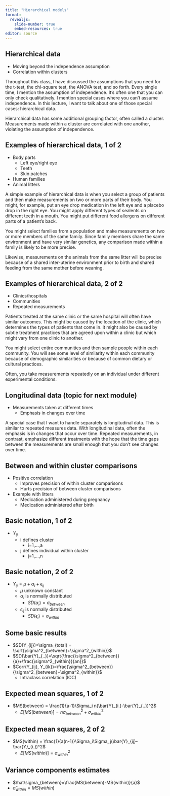 ```yaml
---
title: "Hierarchical models"
format: 
  revealjs:
    slide-number: true
    embed-resources: true
editor: source
---
```


## Hierarchical data

-   Moving beyond the independence assumption
-   Correlation within clusters

::: notes
Throughout this class, I have discussed the assumptions that you need for the t-test, the chi-square test, the ANOVA test, and so forth. Every single time, I mention the assumption of independence. It's often one that you can only check qualitatively. I mention special cases where you can't assume independence. In this lecture, I want to talk about one of those special cases: hierarchical data. 

Hierarchical data has some additional grouping factor, often called a cluster. Measurements made within a cluster are correlated with one another, violating the assumption of independence.
:::

## Examples of hierarchical data, 1 of 2

-   Body parts
    -   Left eye/right eye
    -   Teeth
    -   Skin patches
-   Human families
-   Animal litters

::: notes
A simple example of hierarchical data is when you select a group of patients and then make measurements on two or more parts of their body. You might, for example, put an eye drop medication in the left eye and a placebo drop in the right eye. You might apply different types of sealents on different teeth in a mouth. You might put different food allergens on different parts of a patient's back. 

You might select families from a population and make measurements on two or more members of the same family. Since family members share the same environment and have very similar genetics, any comparison made within a family is likely to be more precise.

Likewise, measurements on the animals from the same litter will be precise because of a shared inter-uterine environment prior to birth and shared feeding from the same mother before weaning.
:::

## Examples of hierarchical data, 2 of 2

-   Clinics/hospitals
-   Communities
-   Repeated measurements

::: notes
Patients treated at the same clinic or the same hospital will often have similar outcomes. This might be caused by the location of the clinic, which determines the types of patients that come in. it might also be caused by subtle treatment practices that are agreed upon within a clinic but which might vary from one clinic to another.

You might select entire communities and then sample people within each community. You will see some level of similarity within each community because of demographic similarities or because of common dietary or cultural practices. 

Often, you take measurements repeatedly on an individual under different experimental conditions.
:::

## Longitudinal data (topic for next module)

-   Measurements taken at different times
    -   Emphasis in changes over time

::: notes
A special case that I want to handle separately is longitudinal data. This is similar to repeated measures data. With longitudinal data, often the emphasis is in changes that occur over time. Repeated measurements, in contrast, emphasize different treatments with the hope that the time gaps between the measurements are small enough that you don't see changes over time.
:::

## Between and within cluster comparisons

-   Positive correlation 
    -   Improves precision of within cluster comparisons
    -   Hurts precision of between cluster comparisons
-   Example with litters
    -   Medication administered during pregnancy
    -   Medication administered after birth

## Basic notation, 1 of 2

-   $Y_{ij}$
    -   i defines cluster
        -   i=1,...,a
    -   j defines individual within cluster
        -   j=1,...,n

## Basic notation, 2 of 2

-   $Y_{ij} = \mu+\alpha_i+\epsilon_{ij}$
    -   $\mu$ unknown constant
    -   $\alpha_i$ is normally distributed
        -   $SD(\alpha_i)=\sigma_{between}$
    -   $\epsilon_{ij}$ is normally distributed
        -   $SD(\epsilon_i)=\sigma_{within}$

## Some basic results

-   $SD(Y_{ij})=\sigma_{total} = \sqrt{\sigma^2_{between}+\sigma^2_{within}}$
-   $SD(\bar{Y}_{..})=\sqrt{\frac{\sigma^2_{between}}{a}+\frac{\sigma^2_{within}}{an}}$
-   $Corr(Y_{ij}, Y_{ik})=\frac{\sigma^2_{between}}{\sigma^2_{between}+\sigma^2_{within}}$
    -   Intraclass correlation (ICC)

## Expected mean squares, 1 of 2

-   $MS(between) = \frac{1}{a-1}\Sigma_i n(\bar{Y}_{i.}-\bar{Y}_{..})^2$
    -   $E[MS(between)] = n\sigma^2_{between}+\sigma^2_{within}$

## Expected mean squares, 2 of 2

-   $MS(within) = \frac{1}{a(n-1)}\Sigma_i\Sigma_j(\bar{Y}_{ij}-\bar{Y}_{i.})^2$
    -   $E[MS(within)] = \sigma^2_{within}$
    
## Variance components estimates

-   $\hat\sigma_{between}=\frac{MS(between)-MS(within)}{a}$
-   $\hat\sigma_{within}=MS(within)$
